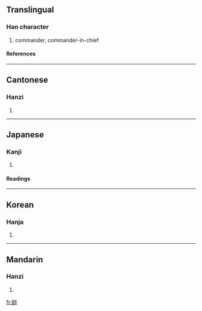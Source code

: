 {{see|帅}}

==Translingual==
===Han character===
{{Han char|rn=50|rad=巾|as=06|sn=9|four=2472<sub>7</sub>|canj=竹口中月 (HRLB)}}
# commander, commander-in-chief
====References====
{{Han ref|kx=0331.110|dkj=08886|dj=0636.250|hdz=10737.020|uh=5E25|ud=24101|bh=ABD3|bd=43987}}
----
==Cantonese==
===Hanzi===
{{yue-hanzi|jyut=|y=seui3}}
# {{defn|Cantonese}}
----
==Japanese==
===Kanji===
{{ja-kanji|grade=c|rs=巾06}}
# {{defn|Japanese}} 
====Readings====
{{ja-readings|on=[[そつ]] (sotsu), [[すい]] (sui)|kun=[[ひきいる]] (hikiiru), [[そつ]] (sotsu)}}
  
----
==Korean==
===Hanja===
{{ko-hanja|hangeul=[[솔]], [[수]]|rv=sol, su|mr=sol, su}}
# {{defn|Korean}}
----
==Mandarin==
===Hanzi===
{{cmn-hanzi|sim=帅|pin=[[shuài]] (shuai4)|wg=shuai<sup>4</sup>}}
# {{defn|Mandarin}}

[[fr:帥]]